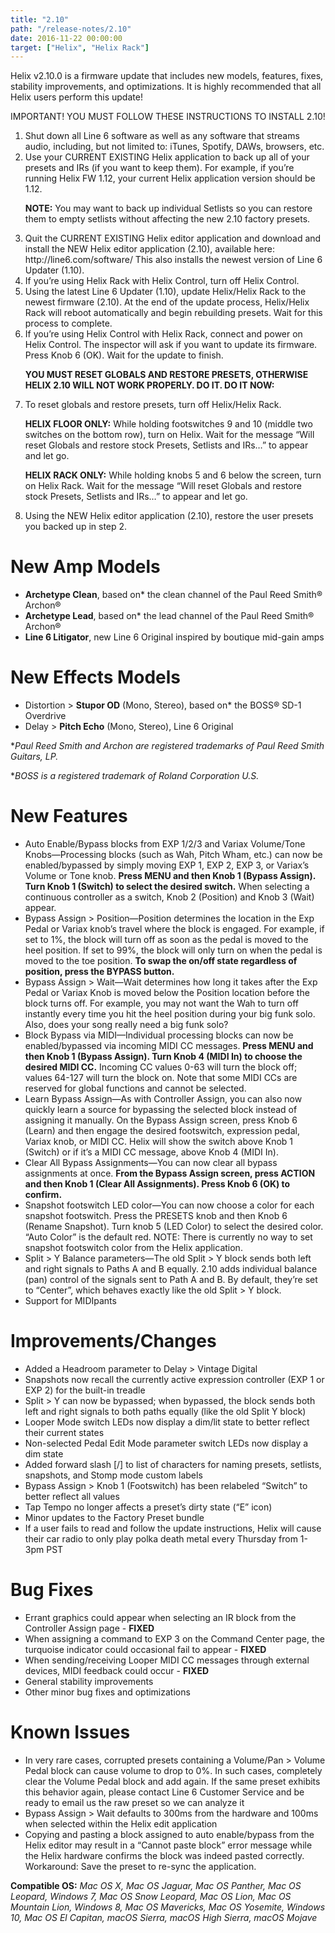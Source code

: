 ```yaml
---
title: "2.10"
path: "/release-notes/2.10"
date: 2016-11-22 00:00:00
target: ["Helix", "Helix Rack"]
---
```

Helix v2.10.0 is a firmware update that includes new models, features, fixes, stability improvements, and optimizations. It is highly recommended that all Helix users perform this update!

<div className="message is-danger">
    <div className="message-header">
        <p>IMPORTANT! YOU MUST FOLLOW THESE INSTRUCTIONS TO INSTALL 2.10!</p>
    </div>
    <div className="message-body">
        <ol>
            <li>Shut down all Line 6 software as well as any software that streams audio, including, but not limited to: iTunes, Spotify, DAWs, browsers, etc.</li>
            <li>Use your CURRENT EXISTING Helix application to back up all of your presets and IRs (if you want to keep them). For example, if you’re running Helix FW 1.12, your current Helix application version should be 1.12.</li>
            <p style={{marginTop:'10px'}}><strong>NOTE:</strong> You may want to back up individual Setlists so you can restore them to empty setlists without affecting the new 2.10 factory presets.</p>
            <li>Quit the CURRENT EXISTING Helix editor application and download and install the NEW Helix editor application (2.10), available here: http://line6.com/software/ This also installs the newest version of Line 6 Updater (1.10).</li>
            <li>If you’re using Helix Rack with Helix Control, turn off Helix Control.</li>
            <li>Using the latest Line 6 Updater (1.10), update Helix/Helix Rack to the newest firmware (2.10). At the end of the update process, Helix/Helix Rack will reboot automatically and begin rebuilding presets. Wait for this process to complete.</li>
            <li>If you’re using Helix Control with Helix Rack, connect and power on Helix Control. The inspector will ask if you want to update its firmware. Press Knob 6 (OK). Wait for the update to finish.</li>
            <p style={{marginTop:'15px'}}><strong>YOU MUST RESET GLOBALS AND RESTORE PRESETS, OTHERWISE HELIX 2.10 WILL NOT WORK PROPERLY. DO IT. DO IT NOW:</strong></p>
            <li>To reset globals and restore presets, turn off Helix/Helix Rack.</li>
            <p style={{marginTop: '10px'}}><strong>HELIX FLOOR ONLY:</strong> While holding footswitches 9 and 10 (middle two switches on the bottom row), turn on Helix. Wait for the message “Will reset Globals and restore stock Presets, Setlists and IRs…” to appear and let go.</p>
            <p><strong>HELIX RACK ONLY:</strong> While holding knobs 5 and 6 below the screen, turn on Helix Rack. Wait for the message “Will reset Globals and restore stock Presets, Setlists and IRs…” to appear and let go.</p>
            <li>Using the NEW Helix editor application (2.10), restore the user presets you backed up in step 2.</li>
        </ol>
    </div>
</div>

# New Amp Models
- **Archetype Clean**, based on* the clean channel of the Paul Reed Smith® Archon®
- **Archetype Lead**, based on* the lead channel of the Paul Reed Smith® Archon®
- **Line 6 Litigator**, new Line 6 Original inspired by boutique mid-gain amps

# New Effects Models
- Distortion > **Stupor OD** (Mono, Stereo), based on* the BOSS® SD-1 Overdrive
- Delay > **Pitch Echo** (Mono, Stereo), Line 6 Original

**Paul Reed Smith and Archon are registered trademarks of Paul Reed Smith Guitars, LP.*

**BOSS is a registered trademark of Roland Corporation U.S.*


# New Features
- Auto Enable/Bypass blocks from EXP 1/2/3 and Variax Volume/Tone Knobs—Processing blocks (such as Wah, Pitch Wham, etc.) can now be enabled/bypassed by simply moving EXP 1, EXP 2, EXP 3, or Variax’s Volume or Tone knob. **Press MENU and then Knob 1 (Bypass Assign). Turn Knob 1 (Switch) to select the desired switch.** When selecting a continuous controller as a switch, Knob 2 (Position) and Knob 3 (Wait) appear.
- Bypass Assign > Position—Position determines the location in the Exp Pedal or Variax knob’s travel where the block is engaged. For example, if set to 1%, the block will turn off as soon as the pedal is moved to the heel position. If set to 99%, the block will only turn on when the pedal is moved to the toe position. **To swap the on/off state regardless of position, press the BYPASS button.**
- Bypass Assign > Wait—Wait determines how long it takes after the Exp Pedal or Variax Knob is moved below the Position location before the block turns off. For example, you may not want the Wah to turn off instantly every time you hit the heel position during your big funk solo. Also, does your song really need a big funk solo?
- Block Bypass via MIDI—Individual processing blocks can now be enabled/bypassed via incoming MIDI CC messages. **Press MENU and then Knob 1 (Bypass Assign). Turn Knob 4 (MIDI In) to choose the desired MIDI CC.**     Incoming CC values 0-63 will turn the block off; values 64-127 will turn the block on. Note that some MIDI CCs are reserved for global functions and cannot be selected.
- Learn Bypass Assign—As with Controller Assign, you can also now quickly learn a source for bypassing the selected block instead of assigning it manually. On the Bypass Assign screen, press Knob 6 (Learn) and then engage the desired footswitch, expression pedal, Variax knob, or MIDI CC. Helix will show the switch above Knob 1 (Switch) or if it’s a MIDI CC message, above Knob 4 (MIDI In).
- Clear All Bypass Assignments—You can now clear all bypass assignments at once. **From the Bypass Assign screen, press ACTION and then Knob 1 (Clear All Assignments). Press Knob 6 (OK) to confirm.**
- Snapshot footswitch LED color—You can now choose a color for each snapshot footswitch. Press the PRESETS knob and then Knob 6 (Rename Snapshot). Turn knob 5 (LED Color) to select the desired color. “Auto Color” is the default red. NOTE: There is currently no way to set snapshot footswitch color from the Helix application.
- Split > Y Balance parameters—The old Split > Y block sends both left and right signals to Paths A and B equally. 2.10 adds individual balance (pan) control of the signals sent to Path A and B. By default, they’re set to “Center”, which behaves exactly like the old Split > Y block.
- Support for MIDIpants

# Improvements/Changes
- Added a Headroom parameter to Delay > Vintage Digital
- Snapshots now recall the currently active expression controller (EXP 1 or EXP 2) for the built-in treadle
- Split > Y can now be bypassed; when bypassed, the block sends both left and right signals to both paths equally (like the old Split Y block)
- Looper Mode switch LEDs now display a dim/lit state to better reflect their current states
- Non-selected Pedal Edit Mode parameter switch LEDs now display a dim state
- Added forward slash [/] to list of characters for naming presets, setlists, snapshots, and Stomp mode custom labels
- Bypass Assign > Knob 1 (Footswitch) has been relabeled “Switch” to better reflect all values
- Tap Tempo no longer affects a preset’s dirty state (“E” icon)
- Minor updates to the Factory Preset bundle
- If a user fails to read and follow the update instructions, Helix will cause their car radio to only play polka death metal every Thursday from 1-3pm PST

# Bug Fixes
- Errant graphics could appear when selecting an IR block from the Controller Assign page - **FIXED**
- When assigning a command to EXP 3 on the Command Center page, the turquoise indicator could occasional fail to appear - **FIXED**
- When sending/receiving Looper MIDI CC messages through external devices, MIDI feedback could occur - **FIXED**
- General stability improvements
- Other minor bug fixes and optimizations

# Known Issues
- In very rare cases, corrupted presets containing a Volume/Pan > Volume Pedal block can cause volume to drop to 0%. In such cases, completely clear the Volume Pedal block and add again. If the same preset exhibits this behavior again, please contact Line 6 Customer Service and be ready to email us the raw preset so we can analyze it
- Bypass Assign > Wait defaults to 300ms from the hardware and 100ms when selected within the Helix edit application
- Copying and pasting a block assigned to auto enable/bypass from the Helix editor may result in a “Cannot paste block” error message while the Helix hardware confirms the block was indeed pasted correctly. Workaround: Save the preset to re-sync the application.

**Compatible OS:** *Mac OS X, Mac OS Jaguar, Mac OS Panther, Mac OS Leopard, Windows 7, Mac OS Snow Leopard, Mac OS Lion, Mac OS Mountain Lion, Windows 8, Mac OS Mavericks, Mac OS Yosemite, Windows 10, Mac OS El Capitan, macOS Sierra, macOS High Sierra, macOS Mojave*